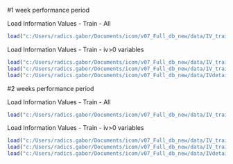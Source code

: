 #1 week performance period

Load Information Values - Train - All
```{r}
load("c:/Users/radics.gabor/Documents/icom/v07_Full_db_new/data/IV_train_all.rda")
```

Load Information Values - Train - iv>0 variables
```{r}
load("c:/Users/radics.gabor/Documents/icom/v07_Full_db_new/data/IV_train_var_pos.rda")
load("c:/Users/radics.gabor/Documents/icom/v07_Full_db_new/data/IV_train_pos.rda")
load("c:/Users/radics.gabor/Documents/icom/v07_Full_db_new/data/IVdetails.rda")
```


#2 weeks performance period

Load Information Values - Train - All
```{r}
load("c:/Users/radics.gabor/Documents/icom/v07_Full_db_new/data/IV_train_all_2w.rda")
```

Load Information Values - Train - iv>0 variables
```{r}
load("c:/Users/radics.gabor/Documents/icom/v07_Full_db_new/data/IV_train_var_pos_2w.rda")
load("c:/Users/radics.gabor/Documents/icom/v07_Full_db_new/data/IV_train_pos_2w.rda")
load("c:/Users/radics.gabor/Documents/icom/v07_Full_db_new/data/IVdetails_2w.rda")
```
